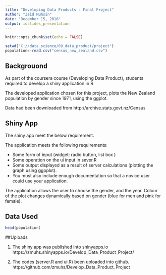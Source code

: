 ```yaml
---
title: "Developing Data Products - Final Project"
author: "Zaid Muhsin"
date: "December 15, 2018"
output: ioslides_presentation
---
```


```r
knitr::opts_chunk$set(echo = FALSE)
```
```r
setwd("C://data_science/09_data_product/project")
population<-read.csv("census_new_zealand.csv")
```

## Backgrouond

As part of the coursera course (Developing Data Product), students required to develop a shiny application in R. 

The developed application chosen for this project, plots the New Zealand population by gender since 1971, using the ggplot.

Data had been downloaded from http://archive.stats.govt.nz/Census 

## Shiny App

The shiny app meet the below requirement.

The application meets the following requirements:

 - Some form of input (widget: radio button, list box )
 - Some operation on the ui input in sever.R
 - Some output displayed as a result of server calculations (plotting the graph using ggpplot).
 - You must also include enough documentation so that a novice user could use your application.

The application allows the user to choose the gender, and the year.
Colour of the plot changes dynamically based on gender  (blue for men and pink for female).

## Data Used

```r
head(population)
```    

##Uploads

1. The shiny app was published into shinyapps.io
https://zmuhs.shinyapps.io/Develop_Data_Product_Project/

2. The codes (server.R and ui.R) been uploaded into github.
https://github.com/zmuhs/Develop_Data_Product_Project




